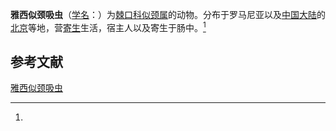 {{Speciesbox
| name = 雅西似颈吸虫
| status = 
| status_system = 
| image = 
| genus = Isthmiophora
| species = jassyense
| authority = (Leon et Ciurea, 1922)<ref name='id10074'>{{cite web| url =http://www.bioinfo.cn/db05/BjdwSpecies.php?action=view&id=10074| title =雅西似颈吸虫| work =《中国动物物种编目数据库》| publisher =中国科学院微生物研究所| author =中国科学院动物研究所| accessdate =2009-04-16| deadurl =yes| archiveurl =https://web.archive.org/web/20160305081019/http://www.bioinfo.cn/db05/BjdwSpecies.php?action=view&id=10074| archivedate =2016-03-05}}</ref>
}}

'''雅西似颈吸虫'''（[[学名|学名]]：{{lang|la|''Isthmiophora jassyense''}}）为[[棘口科|棘口科]][[似颈属|似颈属]]的动物。分布于罗马尼亚以及[[中国大陆|中国大陆]]的[[北京|北京]]等地，营[[寄生|寄生]]生活，宿主人以及寄生于肠中。<ref name='id10074'/>

== 参考文献 ==
{{reflist}}

{{Wikispecies|Isthmiophora jassyense}}

[[Category:似颈属|雅西似颈吸虫]]


{{吸虫小作品}}